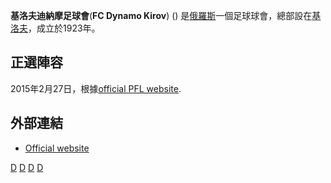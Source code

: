 {{Infobox football club
|clubname   = 基洛夫迪納摩足球會
|image      = <!-- 檔案不存在 [[File:Logo_of_FC_Dynamo_Kirov.gif|File:Logo of FC Dynamo Kirov.gif]] ，可從英文維基百科取得 -->
|fullname   = Футбольный клуб Динамо Киров<br>{{small|(Football Club Dynamo Kirov)}} |
|nickname   =
|founded    = 1923年
|dissolved  = 2019年
|ground     = 
|capacity   = 
|chairman   =  
|manager    = 
|league     = 
|season     = 
|position   = 
|pattern_la1=|pattern_b1=_bluehorizontal|pattern_ra1=
|leftarm1=FFFFFF|body1=FFFFFF|rightarm1=FFFFFF|shorts1=0000FF|socks1=FFFFFF
|pattern_la2=|pattern_b2=_whitehorizontal|pattern_ra2=
|leftarm2=0000FF|body2=0000FF|rightarm2=0000FF|shorts2=0000FF|socks2=FFFFFF
}}
'''基洛夫迪納摩足球會'''('''FC Dynamo Kirov''') ({{lang-ru|ФК «Динамо» Киров}}) 是[[俄羅斯|俄羅斯]]一個足球球會，總部設在[[基洛夫_(基洛夫州)|基洛夫]]，成立於1923年。

==正選陣容==
2015年2月27日，根據[https://web.archive.org/web/20150329081046/http://www.pfl-russia.com/competitions/season-2014-2015/ural-povolzhe/?SECTION_ID=60&ELEMENT_ID=381 official PFL website].

{{Fs start}}
{{Fs player|no=|pos=GK|nat=RUS|name=[[Nikita_Dubrovkin|Nikita Dubrovkin]]}}
{{Fs player|no=|pos=GK|nat=RUS|name=[[Dmitri_Leonidovich_Ryabov|Dmitri Ryabov]]}}
{{Fs player|no=|pos=GK|nat=RUS|name=[[Boris_Shogenov|Boris Shogenov]]}}
{{Fs player|no=|pos=DF|nat=RUS|name=[[Mikhail_Anokhin|Mikhail Anokhin]]}}
{{Fs player|no=|pos=DF|nat=RUS|name=Oleg Moiseyev}}
{{Fs player|no=|pos=DF|nat=RUS|name=[[Boris_Sharpayev|Boris Sharpayev]]}}
{{Fs player|no=|pos=DF|nat=RUS|name=[[Vitali_Tikhonov|Vitali Tikhonov]]}}
{{Fs player|no=|pos=DF|nat=RUS|name=[[Ivan_Ustinov|Ivan Ustinov]]}}
{{Fs player|no=|pos=DF|nat=RUS|name=[[Aleksandr_Zakhlestin|Aleksandr Zakhlestin]]}}
{{Fs player|no=|pos=MF|nat=RUS|name=[[Anatoli_Areshchenkov|Anatoli Areshchenkov]]}}
{{Fs player|no=|pos=MF|nat=RUS|name=[[Rostislav_Gritsenko|Rostislav Gritsenko]]}}
{{fs mid}}
{{Fs player|no=|pos=MF|nat=RUS|name=[[Boris_Makarenko|Boris Makarenko]]}}
{{Fs player|no=|pos=MF|nat=RUS|name=[[Aleksei_Sergeyevich_Perminov|Aleksei Perminov]]}}
{{Fs player|no=|pos=MF|nat=RUS|name=[[Maksim_Sitnikov|Maksim Sitnikov]]}}
{{Fs player|no=|pos=MF|nat=RUS|name=[[Roman_Strakhov|Roman Strakhov]]}}
{{Fs player|no=|pos=MF|nat=RUS|name=[[Oleg_Sukonshchikov|Oleg Sukonshchikov]]}}
{{Fs player|no=|pos=MF|nat=RUS|name=[[Denis_Zamyatin|Denis Zamyatin]]}}
{{fs player|no=|pos=FW|nat=RUS|name=[[Dmitri_Khalyavin|Dmitri Khalyavin]]}}
{{Fs player|no=|pos=FW|nat=RUS|name=[[Yuri_Konev|Yuri Konev]]}}
{{fs player|no=|pos=FW|nat=RUS|name=[[Aleksandr_Timofeyev|Aleksandr Timofeyev]]}}
{{Fs player|no=|pos=FW|nat=RUS|name=[[Sergei_Venskikh|Sergei Venskikh]]}}
<!--
-->
{{Fs end}}

==外部連結==
*[https://web.archive.org/web/20090427080656/http://www.fcdinamokirov.ru/ Official website]

[[Category:1923年建立的足球俱樂部|D]]
[[Category:俄罗斯足球俱乐部|D]]
[[Category:2019年解散的足球俱乐部|D]]
[[Category:1923年俄羅斯建立|D]]